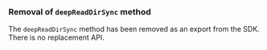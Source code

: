 ### Removal of `deepReadDirSync` method

The `deepReadDirSync` method has been removed as an export from the SDK. There is no replacement API.
